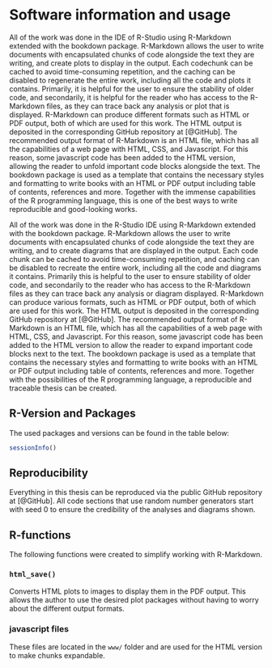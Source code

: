 # Software information and usage
All of the work was done in the IDE of R-Studio using R-Markdown extended with the bookdown package. R-Markdown allows the user to write documents with encapsulated chunks of code alongside the text they are writing, and create plots to display in the output. Each codechunk can be cached to avoid time-consuming repetition, and the caching can be disabled to regenerate the entire work, including all the code and plots it contains. Primarily, it is helpful for the user to ensure the stability of older code, and secondarily, it is helpful for the reader who has access to the R-Markdown files, as they can trace back any analysis or plot that is displayed. R-Markdown can produce different formats such as HTML or PDF output, both of which are used for this work. The HTML output is deposited in the corresponding GitHub repository at [@GitHub]. The recommended output format of R-Markdown is an HTML file, which has all the capabilities of a web page with HTML, CSS, and Javascript. For this reason, some javascript code has been added to the HTML version, allowing the reader to unfold important code blocks alongside the text. The bookdown package is used as a template that contains the necessary styles and formatting to write books with an HTML or PDF output including table of contents, references and more. Together with the immense capabilities of the R programming language, this is one of the best ways to write reproducible and good-looking works.


All of the work was done in the R-Studio IDE using R-Markdown extended with the bookdown package. R-Markdown allows the user to write documents with encapsulated chunks of code alongside the text they are writing, and to create diagrams that are displayed in the output. Each code chunk can be cached to avoid time-consuming repetition, and caching can be disabled to recreate the entire work, including all the code and diagrams it contains. Primarily this is helpful to the user to ensure stability of older code, and secondarily to the reader who has access to the R-Markdown files as they can trace back any analysis or diagram displayed. R-Markdown can produce various formats, such as HTML or PDF output, both of which are used for this work. The HTML output is deposited in the corresponding GitHub repository at [@GitHub]. The recommended output format of R-Markdown is an HTML file, which has all the capabilities of a web page with HTML, CSS, and Javascript. For this reason, some javascript code has been added to the HTML version to allow the reader to expand important code blocks next to the text. The bookdown package is used as a template that contains the necessary styles and formatting to write books with an HTML or PDF output including table of contents, references and more. Together with the possibilities of the R programming language, a reproducible and traceable thesis can be created.


## R-Version and Packages
The used packages and versions can be found in the table below:
```r
sessionInfo()
```


## Reproducibility
Everything in this thesis can be reproduced via the public GitHub repository at [@GitHub]. All code sections that use random number generators start with seed 0 to ensure the credibility of the analyses and diagrams shown.

## R-functions
The following functions were created to simplify working with R-Markdown.

### `html_save()`
Converts HTML plots to images to display them in the PDF output. This allows the author to use the desired plot packages without having to worry about the different output formats.

### javascript files
These files are located in the `www/` folder and are used for the HTML version to make chunks expandable.
